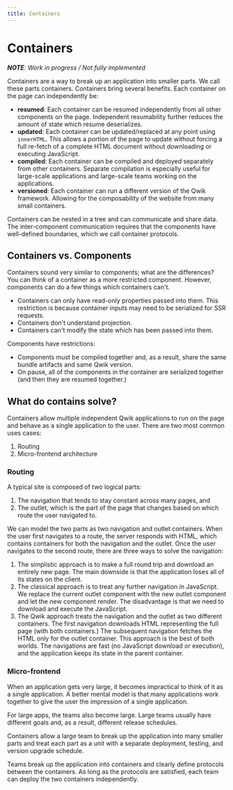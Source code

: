 ```yaml
---
title: Containers
---
```


# Containers

***NOTE**: Work in progress / Not fully implemented*

Containers are a way to break up an application into smaller parts. We call these parts containers. Containers bring several benefits. Each container on the page can independently be:
- **resumed**: Each container can be resumed independently from all other components on the page. Independent resumability further reduces the amount of state which resume deserializes.
- **updated**: Each container can be updated/replaced at any point using `innerHTML`. This allows a portion of the page to update without forcing a full re-fetch of a complete HTML document without downloading or executing JavaScript. 
- **compiled**: Each container can be compiled and deployed separately from other containers. Separate compilation is especially useful for large-scale applications and large-scale teams working on the applications.
- **versioned**: Each container can run a different version of the Qwik framework. Allowing for the composability of the website from many small containers.

Containers can be nested in a tree and can communicate and share data. The inter-component communication requires that the components have well-defined boundaries, which we call container protocols. 


## Containers vs. Components

Containers sound very similar to components; what are the differences? You can think of a container as a more restricted component. However, components can do a few things which containers can't.

- Containers can only have read-only properties passed into them. This restriction is because container inputs may need to be serialized for SSR requests.
- Containers don't understand projection.
- Containers can't modify the state which has been passed into them.

Components have restrictions:
- Components must be compiled together and, as a result, share the same bundle artifacts and same Qwik version. 
- On pause, all of the components in the container are serialized together (and then they are resumed together.) 
## What do contains solve?

Containers allow multiple independent Qwik applications to run on the page and behave as a single application to the user. There are two most common uses cases:

1. Routing
2. Micro-frontend architecture

### Routing

A typical site is composed of two logical parts: 
1. The navigation that tends to stay constant across many pages, and 
2. The outlet, which is the part of the page that changes based on which route the user navigated to. 

We can model the two parts as two navigation and outlet containers. When the user first navigates to a route, the server responds with HTML, which contains containers for both the navigation and the outlet. Once the user navigates to the second route, there are three ways to solve the navigation:

1. The simplistic approach is to make a full round trip and download an entirely new page. The main downside is that the application loses all of its states on the client. 
1. The classical approach is to treat any further navigation in JavaScript. We replace the current outlet component with the new outlet component and let the new component render. The disadvantage is that we need to download and execute the JavaScript.
2. The Qwik approach treats the navigation and the outlet as two different containers. The first navigation downloads HTML representing the full page (with both containers.) The subsequent navigation fetches the HTML only for the outlet container. This approach is the best of both worlds. The navigations are fast (no JavaScript download or execution), and the application keeps its state in the parent container.

### Micro-frontend

When an application gets very large, it becomes impractical to think of it as a single application. A better mental model is that many applications work together to give the user the impression of a single application.

For large apps, the teams also become large. Large teams usually have different goals and, as a result, different release schedules.

Containers allow a large team to break up the application into many smaller parts and treat each part as a unit with a separate deployment, testing, and version upgrade schedule. 

Teams break up the application into containers and clearly define protocols between the containers. As long as the protocols are satisfied, each team can deploy the two containers independently. 